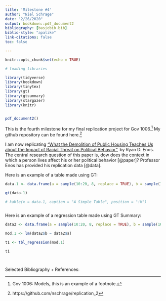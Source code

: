 ```yaml
---
title: 'Milestone #4'
author: "Niel Schrage"
date: "2/26/2020"
output: bookdown::pdf_document2
bibliography: [basicbib.bib]
biblio-style: "apalike"
link-citations: false
toc: false

---
```


```r
knitr::opts_chunk$set(echo = TRUE)

# loading libraries

library(tidyverse)
library(bookdown)
library(tinytex)
library(gt)
library(gtsummary)
library(stargazer)
library(knitr)


pdf_document2()


```

This is the fourth milestone for my final replication project for Gov 1006.^[Gov 1006: Models, this is an example of a footnote.] My github repository can be found here.^[https://github.com/nschrage/replication_2]

I am now replicating ["What the Demolition of Public Housing Teaches Us about the Impact of Racial Threat on Political Behavior"](https://onlinelibrary.wiley.com/doi/abs/10.1111/ajps.12156), by Ryan D. Enos. The central research question of this paper is, dow does the context in which a person lives affect his or her political behavior [@paper]? Professor Enos has provided his replication data [@data].  

Here is an example of a table made using GT:

```r

data.1 <- data.frame(a = sample(10:20, 8, replace = TRUE), b = sample(10:20, 8, replace = TRUE), c = sample(10:20, 8, replace = TRUE)) 

gt(data.1) 

# kable(x = data.1, caption = "A Simple Table", position = "!h")



```


Here is an example of a regression table made using GT Summary:

```r

data2 <- data.frame(a = sample(10:20, 8, replace = TRUE), b = sample(10:20, 8, replace = TRUE), c = sample(10:20, 8, replace = TRUE))

mod.1 <- lm(data2$b ~ data2$a) 

t1 <- tbl_regression(mod.1) 

t1




```


Selected Bibliography + References: 
    
